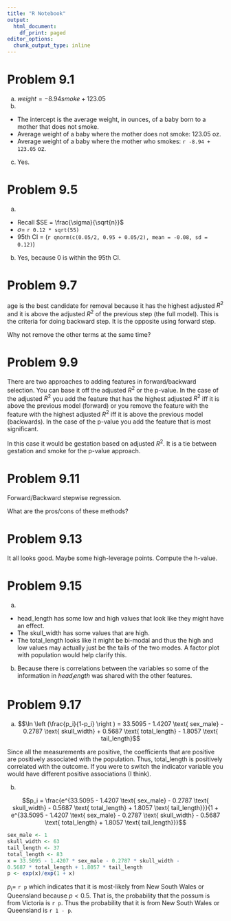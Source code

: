 ```yaml
---
title: "R Notebook"
output:
  html_document:
    df_print: paged
editor_options:
  chunk_output_type: inline
---
```


# Problem 9.1

a.  $weight = -8.94 smoke + 123.05$
b.  

-   The intercept is the average weight, in ounces, of a baby born to a mother that does not smoke.
-   Average weight of a baby where the mother does not smoke: 123.05 oz.
-   Average weight of a baby where the mother who smokes: `r -8.94 + 123.05` oz.
c. Yes.

# Problem 9.5
a. 
  * Recall $SE = \frac{\sigma}{\sqrt{n}}$
  * $\sigma =$ `r 0.12 * sqrt(55)`
  * 95th CI = (`r qnorm(c(0.05/2, 0.95 + 0.05/2), mean = -0.08, sd = 0.12)`)

b. Yes, because 0 is within the 95th CI.

# Problem 9.7

$\text{age}$ is the best candidate for removal because it has the highest adjusted $R^2$ and it is above the adjusted $R^2$ of the previous step (the full model). This is the criteria for doing backward step. It is the opposite using forward step.

Why not remove the other terms at the same time?

# Problem 9.9

There are two approaches to adding features in forward/backward selection. You can base it off the adjusted $R^2$ or the p-value. In the case of the adjusted $R^2$ you add the feature that has the highest adjusted $R^2$ iff it is above the previous model (forward) or you remove the feature with the feature with the highest adjusted $R^2$ iff it is above the previous model (backwards). In the case of the p-value you add the feature that is most significant. 

In this case it would be $\text{gestation}$ based on adjusted $R^2$. It is a tie between $\text{gestation}$ and $\text{smoke}$ for the p-value approach.

# Problem 9.11

Forward/Backward stepwise regression.

What are the pros/cons of these methods?

# Problem 9.13

It all looks good. Maybe some high-leverage points. Compute the h-value.

# Problem 9.15

a.
* $\text{head_length}$ has some low and high values that look like they might have an effect. 
* The $\text{skull_width}$ has some values that are high. 
* The $\text{total_length}$ looks like it might be bi-modal and thus the high and low values may actually just be the tails of the two modes. A factor plot with $\text{population}$ would help clarify this.

b. Because there is correlations between the variables so some of the information in $head_length$ was shared with the other features.

# Problem 9.17

a. 
$$\ln \left (\frac{p_i}{1-p_i} \right ) = 33.5095 - 1.4207 \text{ sex_male} - 0.2787 \text{ skull_width} + 
0.5687 \text{ total_length} - 1.8057 \text{ tail_length}$$

Since all the measurements are positive, the coefficients that are positive are positively associated with the $\text{population}$. Thus, $\text{total_length}$ is positively correlated with the outcome. If you were to switch the indicator variable you would have different positive associations (I think).

b.

$$p_i = \frac{e^{33.5095 - 1.4207 \text{ sex_male} - 0.2787 \text{ skull_width} - 
0.5687 \text{ total_length} + 1.8057 \text{ tail_length}}}{1 + e^{33.5095 - 1.4207 \text{ sex_male} - 0.2787 \text{ skull_width} - 
0.5687 \text{ total_length} + 1.8057 \text{ tail_length}}}$$

```r
sex_male <- 1
skull_width <- 63
tail_length <- 37
total_length <- 83
x = 33.5095 - 1.4207 * sex_male - 0.2787 * skull_width - 
0.5687 * total_length + 1.8057 * tail_length
p <- exp(x)/exp(1 + x)
```

$p_i=$ `r p` which indicates that it is most-likely from New South Wales or Queensland because $p < 0.5$. That is, the probability that the possum is from Victoria is `r p`. Thus the probability that it is from New South Wales or Queensland is `r 1 - p`. 
